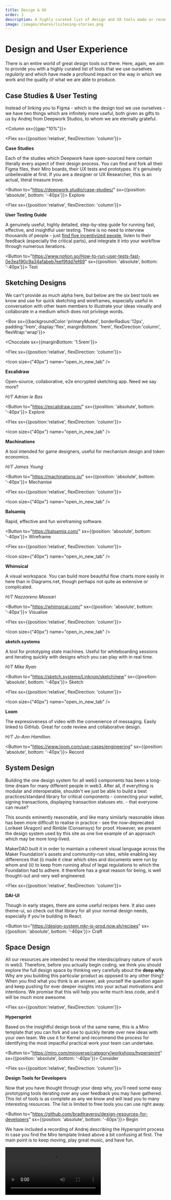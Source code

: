 ```yaml
---
title: Design & UX
order: 1
description: A highly curated list of design and UX tools made or recommended by our community.
image: /images/shares/listening-stories.png
---
```


# Design and User Experience

There is an entire world of great design tools out there. Here, again, we aim to provide you with a highly curated list of tools that we use ourselves _regularly_ and which have made a profound impact on the way in which we work and the quality of what we are able to produce.

## Case Studies & User Testing

Instead of linking you to Figma - which is the design tool we use ourselves - we have two things which are infinitely more useful, both given as gifts to us by Andrej from Deepwork Studios, to whom we are eternally grateful.

<Column sx={{gap:"10%"}}>

<Flex sx={{position:'relative', flexDirection: 'column'}}>

**Case Studies**

Each of the studies which Deepwork have open-sourced here contain literally every aspect of their design process. You can find and fork all their Figma files, their Miro boards, their UX tests and prototypes. It's genuinely unbelievable at first. If you are a designer or UX Researcher, this is an actual, literal treasure trove.

<Button to="https://deepwork.studio/case-studies/" sx={{position: 'absolute', bottom: '-40px'}}>
    Explore
</Button>

</Flex>

<Flex sx={{position:'relative', flexDirection: 'column'}}>

**User Testing Guide** 

A genuinely useful, highly detailed, step-by-step guide for running fast, effective, and insightful user testing. There is no need to interview thousands of people - just [find five incentivized people](https://www.nngroup.com/articles/why-you-only-need-to-test-with-5-users/), listen to their feedback (especially the critical parts), and integrate it into your workflow through numerous iterations.

<Button to="https://www.notion.so/How-to-run-user-tests-fast-0e3ea190c9a34afabeb7eef9fdd7ef69" sx={{position: 'absolute', bottom: '-40px'}}>
    Test
</Button>

</Flex>

</Column>

## Sketching Designs

We can't provide as much alpha here, but below are the six best tools we know and use for quick sketching and wireframes, especially useful in conversation with other team members to illustrate your ideas visually and collaborate in a medium which does not privilege words.

<Box sx={{backgroundColor:'primaryMuted', borderRadius:'12px', padding:'1rem', display:'flex', marginBottom: '1rem', flexDirection:'column', flexWrap:'wrap'}}>

<Chocolate sx={{marginBottom: '1.5rem'}}>

<Flex sx={{position:'relative', flexDirection: 'column'}}>

<Icon size={"40px"} name="open_in_new_tab" />

**Excalidraw**

Open-source, collaborative, e2e encrypted sketching app. Need we say more?

_H/T Adrian le Bas_

<Button to="https://excalidraw.com/" sx={{position: 'absolute', bottom: '-40px'}}>
    Explore
</Button>

</Flex>

<Flex sx={{position:'relative', flexDirection: 'column'}}>

<Icon size={"40px"} name="open_in_new_tab" />

**Machinations**

A tool intended for game designers, useful for mechanism design and token economics.

_H/T James Young_

<Button to="https://machinations.io/" sx={{position: 'absolute', bottom: '-40px'}}>
    Mechanise
</Button>

</Flex>

<Flex sx={{position:'relative', flexDirection: 'column'}}>

<Icon size={"40px"} name="open_in_new_tab" />

**Balsamiq**

Rapid, effective and fun wireframing software.

<Button to="https://balsamiq.com/" sx={{position: 'absolute', bottom: '-40px'}}>
    Wireframe
</Button>

</Flex>

<Flex sx={{position:'relative', flexDirection: 'column'}}>

<Icon size={"40px"} name="open_in_new_tab" />

**Whimsical**

A visual workspace. You can build more beautiful flow charts more easily in here than in Diagrams.net, though perhaps not quite as extensive or complicated.

_H/T Nazzareno Massari_

<Button to="https://whimsical.com/" sx={{position: 'absolute', bottom: '-40px'}}>
    Visualise
</Button>

</Flex>

<Flex sx={{position:'relative', flexDirection: 'column'}}>

<Icon size={"40px"} name="open_in_new_tab" />

**sketch.systems**

A tool for prototyping state machines. Useful for whiteboarding sessions and iterating quickly with designs which you can play with in real time.

_H/T Mike Ryan_

<Button to="https://sketch.systems/Linknon/sketch/new" sx={{position: 'absolute', bottom: '-40px'}}>
    Sketch
</Button>

</Flex>

<Flex sx={{position:'relative', flexDirection: 'column'}}>

<Icon size={"40px"} name="open_in_new_tab" />

**Loom**

The expressiveness of video with the convenience of messaging. Easily linked to GitHub. Great for code review and collaborative design.

_H/T Jo-Ann Hamilton_.

<Button to="https://www.loom.com/use-cases/engineering" sx={{position: 'absolute', bottom: '-40px'}}>
    Record
</Button>

</Flex>

</Chocolate>

</Box>

## System Design

Building the one design system for all web3 components has been a long-time dream for many different people in web3. After all, if everything is modular and interoperable, shouldn't we just be able to build a best practices/standard library for critical components - connecting your wallet, signing transactions, displaying transaction statuses etc. - that everyone can reuse? 

This sounds eminently reasonable, and like many similarly reasonable ideas has been more difficult to realise in practice - see the now-deprecated Lorikeet (Aragon) and Rimble (Consensys) for proof. However, we present the design system used by this site as one live example of an approach which may be more long-lived. 

MakerDAO built it in order to maintain a coherent visual language across the Maker Foundation's assets and community-run sites, while enabling key differences that (i) made it clear which sites and documents were run by whom and (ii) to keep from running afoul of legal regulations to which the Foundation had to adhere. It therefore has a great reason for being, is well thought-out and very well engineered.

<Column>

<Flex sx={{position:'relative', flexDirection: 'column'}}>

**DAI-UI**

Though in early stages, there are some useful recipes here. It also uses theme-ui, so check out that library for all your normal design needs, especially if you're building in React.

<Button to="https://design-system.mkr-js-prod.now.sh/recipes" sx={{position: 'absolute', bottom: '-40px'}}>
    Craft
</Button>

</Flex>

</Column>

## Space Design 

All our resources are intended to reveal the interdisciplinary nature of work in web3. Therefore, before you actually begin coding, we think you should explore the full design space by thinking very carefully about the **deep why**. Why are you building this particular product as opposed to any other thing? When you find what you think is an answer, ask yourself the question again and keep pushing for ever deeper insights into your actual motivations and intentions. We promise that this will help you write much less code, and it will be much more awesome.

<Column>

<Flex sx={{position:'relative', flexDirection: 'column'}}>

**Hypersprint**

Based on the insightful design book of the same name, this is a Miro template that you can fork and use to quickly iterate over new ideas with your own team. We use it for Kernel and recommend the process for identifying the most impactful practical work your team can undertake.

<Button to="https://miro.com/miroverse/category/workshops/hypersprint" sx={{position: 'absolute', bottom: '-40px'}}>
    Consider
</Button>

</Flex>

<Flex sx={{position:'relative', flexDirection: 'column'}}>

**Design Tools for Developers**

Now that you have thought through your deep why, you'll need some easy prototyping tools iterating over any user feedback you may have gathered. This list of tools is as complete as any we know and will lead you to many interesting resources. The list is limited to free tools you can use right away.

<Button to="https://github.com/bradtraversy/design-resources-for-developers" sx={{position: 'absolute', bottom: '-40px'}}>
    Begin
</Button>

</Flex>

</Column>

We have included a recording of Andrej describing the Hypersprint process in case you find the Miro template linked above a bit confusing at first. The main point is to keep moving, play great music, and have fun.

<Video src="https://www.youtube-nocookie.com/embed/GgPfP_3cR9U?start=137" />







